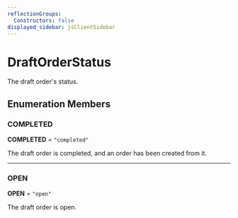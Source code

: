 ```yaml
---
reflectionGroups:
  Constructors: false
displayed_sidebar: jsClientSidebar
---
```



# DraftOrderStatus

The draft order's status.

## Enumeration Members

### COMPLETED

 **COMPLETED** = `"completed"`

The draft order is completed, and an order has been created from it.

___

### OPEN

 **OPEN** = `"open"`

The draft order is open.
